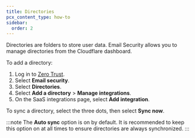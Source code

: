 ```yaml
---
title: Directories
pcx_content_type: how-to
sidebar:
  order: 2
---
```


Directories are folders to store user data. Email Security allows you to manage directories from the Cloudflare dashboard.

To add a directory:

1. Log in to [Zero Trust](https://one.dash.cloudflare.com/).
2. Select **Email security**.
3. Select **Directories**.
4. Select **Add a directory** > **Manage integrations**.
5. On the SaaS integrations page, select **Add integration**.

To sync a directory, select the three dots, then select **Sync now**.

:::note
The **Auto sync** option is on by default. It is recommended to keep this option on at all times to ensure directories are always synchronized.
:::